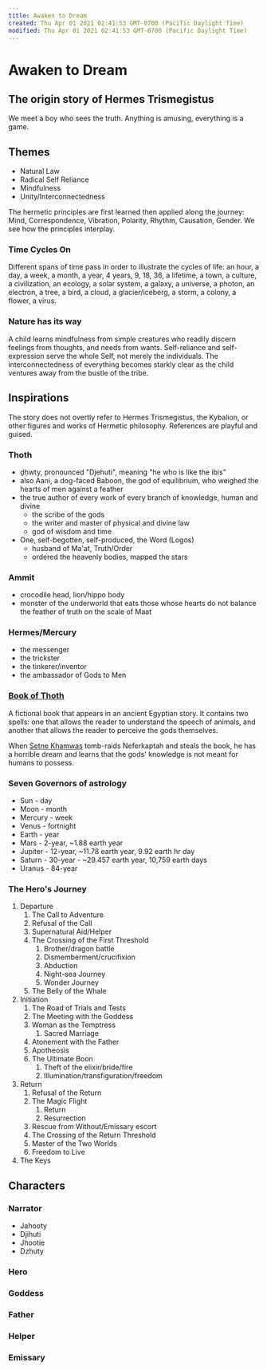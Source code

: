 ```yaml
---
title: Awaken to Dream
created: Thu Apr 01 2021 02:41:53 GMT-0700 (Pacific Daylight Time)
modified: Thu Apr 01 2021 02:41:53 GMT-0700 (Pacific Daylight Time)
---
```

# Awaken to Dream

## The origin story of Hermes Trismegistus

We meet a boy who sees the truth. Anything is amusing, everything is a game.

## Themes

- Natural Law
- Radical Self Reliance
- Mindfulness
- Unity/Interconnectedness

The hermetic principles are first learned then applied along the journey: Mind, Correspondence, Vibration, Polarity, Rhythm, Causation, Gender. We see how the principles interplay.

### Time Cycles On

Different spans of time pass in order to illustrate the cycles of life: an hour, a day, a week, a month, a year, 4 years, 9, 18, 36, a lifetime, a town, a culture, a civilization, an ecology, a solar system, a galaxy, a universe, a photon, an electron, a tree, a bird, a cloud, a glacier/iceberg, a storm, a colony, a flower, a virus.

### Nature has its way

A child learns mindfulness from simple creatures who readily discern feelings from thoughts, and needs from wants. Self-reliance and self-expression serve the whole Self, not merely the individuals. The interconnectedness of everything becomes starkly clear as the child ventures away from the bustle of the tribe.

## Inspirations

The story does not overtly refer to Hermes Trismegistus, the Kybalion, or other figures and works of Hermetic philosophy. References are playful and guised.

### Thoth

- ḏḥwty, pronounced "Djehuti", meaning "he who is like the ibis"
- also Aani, a dog-faced Baboon, the god of equilibrium, who weighed the hearts of men against a feather
- the true author of every work of every branch of knowledge, human and divine
	- the scribe of the gods
	- the writer and master of physical and divine law
	- god of wisdom and time
- One, self-begotten, self-produced, the Word (Logos)
	- husband of Ma'at, Truth/Order
	- ordered the heavenly bodies, mapped the stars

### Ammit

- crocodile head, lion/hippo body
- monster of the underworld that eats those whose hearts do not balance the feather of truth on the scale of Maat

### Hermes/Mercury

- the messenger
- the trickster
- the tinkerer/inventor
- the ambassador of Gods to Men

### [Book of Thoth](https://www.wikiwand.com/en/Book_of_Thoth)

A fictional book that appears in an ancient Egyptian story. It contains two spells: one that allows the reader to understand the speech of animals, and another that allows the reader to perceive the gods themselves.

When [Setne Khamwas](https://www.wikiwand.com/en/Khaemweset) tomb-raids Neferkaptah and steals the book, he has a horrible dream and learns that the gods' knowledge is not meant for humans to possess.

### Seven Governors of astrology

- Sun - day
- Moon - month
- Mercury - week
- Venus - fortnight
- Earth - year
- Mars - 2-year, ~1.88 earth year
- Jupiter - 12-year, ~11.78 earth year, 9.92 earth hr day
- Saturn - 30-year - ~29.457 earth year, 10,759 earth days
- Uranus - 84-year

### The Hero's Journey

1. Departure
	1. The Call to Adventure
	2. Refusal of the Call
	3. Supernatural Aid/Helper
	4. The Crossing of the First Threshold
		1. Brother/dragon battle
		3. Dismemberment/crucifixion
		5. Abduction
		6. Night-sea Journey
		7. Wonder Journey
	5. The Belly of the Whale
2. Initiation
	1. The Road of Trials and Tests
	2. The Meeting with the Goddess
	3. Woman as the Temptress
		1. Sacred Marriage
	4. Atonement with the Father
	5. Apotheosis
	6. The Ultimate Boon
		1. Theft of the elixir/bride/fire
		2. Illumination/transfiguration/freedom
3. Return
	1. Refusal of the Return
	2. The Magic Flight
		1. Return
		2. Resurrection
	3. Rescue from Without/Emissary escort
	4. The Crossing of the Return Threshold
	5. Master of the Two Worlds
	6. Freedom to Live
4. The Keys

## Characters

### Narrator
- Jahooty
- Djihuti
- Jhootie
- Dzhuty
### Hero
### Goddess
### Father
### Helper
### Emissary

